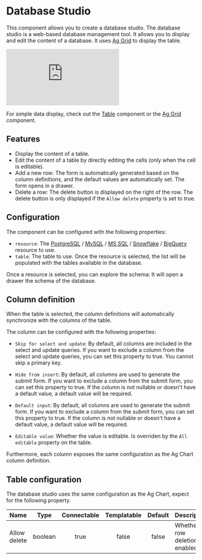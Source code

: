 
# Database Studio

This component allows you to create a database studio. The database studio is a web-based database management tool. It allows you to display and edit the content of a database. It uses [Ag Grid](./aggrid_table.mdx) to display the table.

<iframe
	style={{ aspectRatio: '16/9' }}
	src="https://www.youtube.com/embed/Fd_0EffVDtw?vq=hd1080"
	title="Database Studio"
	frameBorder="0"
	allow="accelerometer; autoplay; clipboard-write; encrypted-media; gyroscope; picture-in-picture; web-share"
	allowFullScreen
	className="border-2 rounded-xl object-cover w-full dark:border-gray-800"
></iframe>

<br/>

For simple data display, check out the [Table](./table.mdx) component or the [Ag Grid](./aggrid_table.mdx) component.

## Features

- Display the content of a table.
- Edit the content of a table by directly editing the cells (only when the cell is editable).
- Add a new row: The form is automatically generated based on the column definitions, and the default values are automatically set. The form opens in a drawer.
- Delete a row: The delete button is displayed on the right of the row. The delete button is only displayed if the `Allow delete` property is set to true.

## Configuration

The component can be configured with the following properties:

- `resource`: The [PostgreSQL](../../getting_started/0_scripts_quickstart/5_sql_quickstart/index.mdx#postgresql) / [MySQL](../../getting_started/0_scripts_quickstart/5_sql_quickstart/index.mdx#mysql) / [MS SQL](../../getting_started/0_scripts_quickstart/5_sql_quickstart/index.mdx#ms-sql) / [Snowflake](../../getting_started/0_scripts_quickstart/5_sql_quickstart/index.mdx#snowflake) / [BigQuery](../../getting_started/0_scripts_quickstart/5_sql_quickstart/index.mdx#bigquery) resource to use.
- `table`: The table to use. Once the resource is selected, the list will be populated with the tables available in the database.

Once a resource is selected, you can explore the schema: It will open a drawer the schema of the database.

## Column definition

When the table is selected, the column definitions will automatically synchronize with the columns of the table.

The column can be configured with the following properties:

- `Skip for select and update`: By default, all columns are included in the select and update queries. If you want to exclude a column from the select and update queries, you can set this property to true. You cannot skip a primary key.

- `Hide from insert`: By default, all columns are used to generate the submit form. If you want to exclude a column from the submit form, you can set this property to true. If the column is not nullable or doesn't have a default value, a default value will be required.

- `Default input`: By default, all columns are used to generate the submit form. If you want to exclude a column from the submit form, you can set this property to true. If the column is not nullable or doesn't have a default value, a default value will be required.

- `Editable value`: Whether the value is editable. Is overriden by the `All editable` property on the table.

Furthermore, each column exposes the same configuration as the Ag Chart column definition.

<div className="grid grid-cols-2 gap-6 mb-4">
	<DocCard
		title="Ag Grid column definition"
		description="In this guide, learn how to configure the column definitions"
		href="/docs/misc/guides/aggrid_table#column-definition"
	/>
	<DocCard
		title="Ag Grid"
		description="Learn how to use the Ag Grid table"
		href="/docs/apps/app_configuration_settings/aggrid_table"
	/>
</div>

## Table configuration

The database studio uses the same configuration as the Ag Chart, expect for the following property.

| Name         |  Type   | Connectable | Templatable | Default | Description                     |
| ------------ | :-----: | :---------: | :---------: | :-----: | ------------------------------- |
| Allow delete | boolean |    true     |    false    |  false  | Whether row deletion is enabled |

<div className="grid grid-cols-2 gap-6 mb-4">
	<DocCard
		title="Ag Grid"
		description="Learn how to use the Ag Grid table"
		href="/docs/apps/app_configuration_settings/aggrid_table"
	/>
</div>
